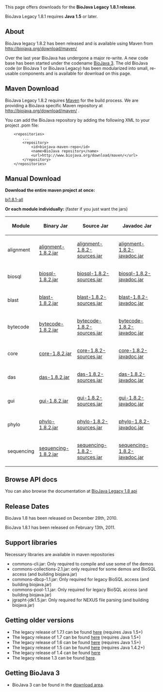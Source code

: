 This page offers downloads for the <b>BioJava Legacy 1.8.1 release</b>. 

BioJava Legacy 1.8.1 requires <b>Java 1.5</b> or later. 

== About ==
BioJava legacy 1.8.2 has been released and is available using Maven from http://biojava.org/download/maven/

Over the last year BioJava has undergone a major re-write. A new code base has been started under the codename [[BioJava:Download|BioJava 3]]. The old BioJava code (or BioJava 1 or BioJava Legacy) has been modularized into small, re-usable components and is available for download on this page.

== Maven Download ==
BioJava Legacy 1.8.2 requires [http://maven.apache.org/ Maven] for the build process. We are providing a BioJava specific Maven repository at http://biojava.org/download/maven/ .

You can add the BioJava repository by adding the following XML to your project .pom file:
<pre>
	<repositories>
		...
		<repository>
			<id>biojava-maven-repo</id>
			<name>BioJava repository</name>
			<url>http://www.biojava.org/download/maven/</url>			
		</repository>
	</repositories>
</pre>

== Manual Download ==
'''Download the entire maven project at once:'''

[http://biojava.org/download/bj1.8.1/bj1.8.1-all.tar.gz bj1.8.1-all]

'''Or each module individually:''' (faster if you just want the jars)

{|
|+
! Module
! Binary Jar
! Source Jar
! Javadoc Jar
|-
| alignment 
| [http://biojava.org/download/maven/org/biojava/alignment/1.8.2/alignment-1.8.2.jar  alignment-1.8.2.jar] 
| [http://biojava.org/download/maven/org/biojava/alignment/1.8.2/alignment-1.8.2-sources.jar  alignment-1.8.2-sources.jar] 
| [http://biojava.org/download/maven/org/biojava/alignment/1.8.2/alignment-1.8.2-javadoc.jar  alignment-1.8.2-javadoc.jar]
|-
| biosql 
| [http://biojava.org/download/maven/org/biojava/biosql/1.8.2/biosql-1.8.2.jar biosql-1.8.2.jar] 
| [http://biojava.org/download/maven/org/biojava/biosql/1.8.2/biosql-1.8.2-sources.jar biosql-1.8.2-sources.jar] 
| [http://biojava.org/download/maven/org/biojava/biosql/1.8.2/biosql-1.8.2-javadoc.jar biosql-1.8.2-javadoc.jar]
|-
| blast 
| [http://biojava.org/download/maven/org/biojava/blast/1.8.2/blast-1.8.2.jar blast-1.8.2.jar] 
| [http://biojava.org/download/maven/org/biojava/blast/1.8.2/blast-1.8.2-sources.jar blast-1.8.2-sources.jar] 
| [http://biojava.org/download/maven/org/biojava/blast/1.8.2/blast-1.8.2-javadoc.jar blast-1.8.2-javadoc.jar]
|-
| bytecode
| [http://biojava.org/download/maven/org/biojava/bytecode/1.8.2/bytecode-1.8.2.jar bytecode-1.8.2.jar] 
| [http://biojava.org/download/maven/org/biojava/bytecode/1.8.2/bytecode-1.8.2-sources.jar bytecode-1.8.2-sources.jar] 
| [http://biojava.org/download/maven/org/biojava/bytecode/1.8.2/bytecode-1.8.2-javadoc.jar bytecode-1.8.2-javadoc.jar]
|-
| core
| [http://biojava.org/download/maven/org/biojava/core/1.8.2/core-1.8.2.jar core-1.8.2.jar] 
| [http://biojava.org/download/maven/org/biojava/core/1.8.2/core-1.8.2-sources.jar core-1.8.2-sources.jar] 
| [http://biojava.org/download/maven/org/biojava/core/1.8.2/core-1.8.2-javadoc.jar core-1.8.2-javadoc.jar]
|-
| das
| [http://biojava.org/download/maven/org/biojava/das/1.8.2/das-1.8.2.jar das-1.8.2.jar] 
| [http://biojava.org/download/maven/org/biojava/das/1.8.2/das-1.8.2-sources.jar das-1.8.2-sources.jar] 
| [http://biojava.org/download/maven/org/biojava/das/1.8.2/das-1.8.2-javadoc.jar das-1.8.2-javadoc.jar]
|-
| gui
| [http://biojava.org/download/maven/org/biojava/gui/1.8.2/gui-1.8.2.jar gui-1.8.2.jar] 
| [http://biojava.org/download/maven/org/biojava/gui/1.8.2/gui-1.8.2-sources.jar gui-1.8.2-sources.jar] 
| [http://biojava.org/download/maven/org/biojava/gui/1.8.2/gui-1.8.2-javadoc.jar gui-1.8.2-javadoc.jar]
|-
| phylo
| [http://biojava.org/download/maven/org/biojava/phylo/1.8.2/phylo-1.8.2.jar phylo-1.8.2.jar] 
| [http://biojava.org/download/maven/org/biojava/phylo/1.8.2/phylo-1.8.2-sources.jar phylo-1.8.2-sources.jar] 
| [http://biojava.org/download/maven/org/biojava/phylo/1.8.2/phylo-1.8.2-javadoc.jar phylo-1.8.2-javadoc.jar]
|-
| sequencing
| [http://biojava.org/download/maven/org/biojava/sequencing/1.8.2/sequencing-1.8.2.jar sequencing-1.8.2.jar] 
| [http://biojava.org/download/maven/org/biojava/sequencing/1.8.2/sequencing-1.8.2-sources.jar sequencing-1.8.2-sources.jar] 
| [http://biojava.org/download/maven/org/biojava/sequencing/1.8.2/sequencing-1.8.2-javadoc.jar sequencing-1.8.2-javadoc.jar]
|}

== Browse API docs ==
You can also browse the documentation at [http://www.biojava.org/docs/api1.8/ BioJava Legacy 1.8 api]

==Release Dates==
BioJava 1.8 has been released on December 28th, 2010.

BioJava 1.8.1 has been released on February 13th, 2011.

== Support libraries ==
Necessary libraries are available in maven repositories
*  commons-cli.jar: Only required to compile and use some of the demos
*  commons-collections-2.1.jar: only required for some demos and BioSQL access (and building biojava.jar)
*  commons-dbcp-1.1.jar: Only required for legacy BioSQL access (and building biojava.jar)
*  commons-pool-1.1.jar: Only required for legacy BioSQL access (and building biojava.jar)
*  jgrapht-jdk1.5.jar: Only required for NEXUS file parsing (and building biojava.jar)

== Getting older versions ==
* The legacy release of 1.7.1 can be found [[BioJava:Download 1.7.1|here]] (requires Java 1.5+)
* The legacy release of 1.7 can be found [[BioJava:Download 1.7|here]] (requires Java 1.5+)
* The legacy release of 1.6 can be found [[BioJava:Download 1.6|here]] (requires Java 1.5+)
* The legacy release of 1.5 can be found [[BioJava:Download 1.5|here]] (requires Java 1.4.2+)
* The legacy release of 1.4 can be found [[BioJava:Download 1.4|here]]
* The legacy release 1.3 can be found [[BioJava:Download 1.3|here]].

== Getting BioJava 3 ==
* BioJava 3 can be found in the [http://www.biojava.org/download/ download area].